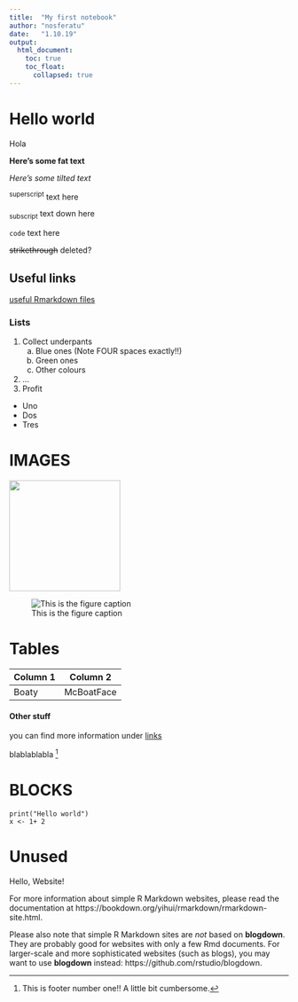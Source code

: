 ```yaml
---
title:  "My first notebook"
author: "nosferatu"
date:   "1.10.19"
output:
  html_document:
    toc: true
    toc_float:
      collapsed: true
---
```


# Hello world {#header1}

Hola

**Here's some fat text**

*Here's some tilted text*

^superscript^ text here

~subscript~ text down here

`code` text here

~~strikethrough~~ deleted?

## Useful links {#header2}

[useful Rmarkdown files](http://rpubs.com/AM66/534228)

### Lists {#header3}
1. Collect underpants
    a. Blue ones (Note FOUR spaces exactly!!)
    b. Green ones
    c. Other colours
2. ...
3. Profit

* Uno
* Dos
* Tres

<!-- do not show this stuff on the report -->

# IMAGES

<!-- This is linking to images using HTML-->
<img src="img/ggplot2-violin-plot.png" width=200 />

<!-- This is linking to images in Rmarkdown-->
![This is the figure caption](img/ggplot2-violin-plot.png)

# Tables
| Column 1 | Column 2 |
|----------|----------|
| Boaty    | McBoatFace |

#### Other stuff {#header4}

you can find more information under [links](#header1)

blablablabla [^1]

[^1]: This is footer number one!! A little bit cumbersome.

# BLOCKS

```
print("Hello world")
x <- 1+ 2
```

# Unused

Hello, Website!

For more information about simple R Markdown websites, please read the documentation at https://bookdown.org/yihui/rmarkdown/rmarkdown-site.html.

Please also note that simple R Markdown sites are _not_ based on **blogdown**. They are probably good for websites with only a few Rmd documents. For larger-scale and more sophisticated websites (such as blogs), you may want to use **blogdown** instead: https://github.com/rstudio/blogdown.
